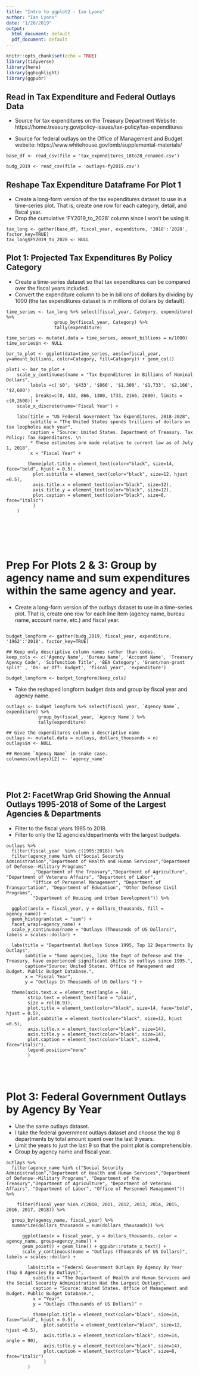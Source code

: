 ```yaml
---
title: "Intro to ggplot2 - Ian Lyons"
author: "Ian Lyons"
date: "1/20/2019"
output:
  html_document: default
  pdf_document: default
---
```


```r
knitr::opts_chunk$set(echo = TRUE)
library(tidyverse)
library(here)
library(gghighlight)
library(ggpubr)
```

## Read in Tax Expenditure and Federal Outlays Data

* Source for tax expenditures on the Treasury Department Website: 
https://home.treasury.gov/policy-issues/tax-policy/tax-expenditures

* Source for federal outlays on the Office of Management and Budget website: 
https://www.whitehouse.gov/omb/supplemental-materials/
```{}
base_df <- read_csv(file = 'tax_expenditures_18to28_renamed.csv')

budg_2019 <- read_csv(file = 'outlays-fy2019.csv')
```


## Reshape Tax Expenditure Dataframe For Plot 1

* Create a long-form version of the tax expenditures dataset to use in a time-series plot. That is, create one row for each category, detail, and fiscal year. 
* Drop the cumulative 'FY2019_to_2028' column since I won't be using it.

```{}
tax_long <- gather(base_df, fiscal_year, expenditure, '2018':'2028', factor_key=TRUE)
tax_long$FY2019_to_2028 <- NULL
```


## Plot 1: Projected Tax Expenditures By Policy Category
* Create a time-series dataset so that tax expenditures can be compared over the fiscal years included.
* Convert the expenditure column to be in billions of dollars by dividing by 1000 (the tax expenditures dataset is in millions of dollars by default).

```{}
time_series <- tax_long %>% select(fiscal_year, Category, expenditure) %>%
                  group_by(fiscal_year, Category) %>%
                  tally(expenditure)

time_series <- mutate(.data = time_series, amount_billions = n/1000)
time_series$n <- NULL

bar_to_plot <- ggplot(data=time_series, aes(x=fiscal_year, y=amount_billions, color=Category, fill=Category)) + geom_col()

plot1 <- bar_to_plot + 
    scale_y_continuous(name = "Tax Expenditures in Billions of Nominal Dollars", 
         labels =c('$0', '$433', '$866', '$1,300', '$1,733', '$2,166', '$2,600') 
         , breaks=c(0, 433, 866, 1300, 1733, 2166, 2600), limits = c(0,2600)) + 
    scale_x_discrete(name='Fiscal Year') + 
    
    labs(title = "US Federal Government Tax Expenditures, 2018-2028", 
         subtitle = "The United States spends trillions of dollars on tax loopholes each year",
         caption = "Source: United States. Department of Treasury. Tax Policy: Tax Expenditures. \n 
         * These estimates are made relative to current law as of July 1, 2018", 
         x = "Fiscal Year" + 
             
        theme(plot.title = element_text(color="black", size=14, face="bold", hjust = 0.5),
          plot.subtitle = element_text(color="black", size=12, hjust =0.5),
          axis.title.x = element_text(color="black", size=12),
          axis.title.y = element_text(color="black", size=12),
          plot.caption = element_text(color="black", size=8, face="italic")
          )
    )
```

<br><br><br><br>

# Prep For Plots 2 & 3: Group by agency name and sum expenditures within the same agency and year.

* Create a long-form version of the outlays dataset to use in a time-series plot. That is, create one row for each line item (agency name, bureau name, account name, etc.) and fiscal year. 

```{}

budget_longform <- gather(budg_2019, fiscal_year, expenditure, '1962':'2018', factor_key=TRUE)

## Keep only descriptive column names rather than codes. 
keep_cols <- c('Agency Name', 'Bureau Name', 'Account Name', 'Treasury Agency Code', 'Subfunction Title', 'BEA Category', 'Grant/non-grant split' , 'On- or Off- Budget', 'fiscal_year', 'expenditure')

budget_longform <- budget_longform[keep_cols]
```

* Take the reshaped longform budget data and group by fiscal year and agency name. 

```{}
outlays <- budget_longform %>% select(fiscal_year, `Agency Name`, expenditure) %>%
			group_by(fiscal_year, `Agency Name`) %>%
			tally(expenditure)

## Give the expenditures column a descriptive name			
outlays <- mutate(.data = outlays, dollars_thousands = n)
outlays$n <- NULL

## Rename `Agency Name` in snake case.
colnames(outlays)[2] <- 'agency_name'

```

<br><br>

## Plot 2: FacetWrap Grid Showing the Annual Outlays 1995-2018 of Some of the Largest Agencies & Departments

* Filter to the fiscal years 1995 to 2018.
* Filter to only the 12 agencies/departments with the largest budgets.

```{}
outlays %>%
  filter(fiscal_year  %in% c(1995:2018)) %>%
  filter(agency_name %in% c("Social Security Administration","Department of Health and Human Services","Department of Defense--Military Programs"
	      ,"Department of the Treasury","Department of Agriculture", "Department of Veterans Affairs", "Department of Labor", 
	      "Office of Personnel Management", "Department of Transportation", "Department of Education", "Other Defense Civil Programs", 
	      "Department of Housing and Urban Development")) %>%
	      
  ggplot(aes(x = fiscal_year, y = dollars_thousands, fill = agency_name)) +
  geom_histogram(stat = "sum") + 
  facet_wrap(~agency_name) +
  scale_y_continuous(name = "Outlays (Thousands of US Dollars)", labels = scales::dollar) +

  labs(title = "Departmental Outlays Since 1995, Top 12 Departments By Outlays",
       subtitle = "Some agencies, like the Dept of Defense and the Treasury, have experienced significant shifts in outlays since 1995.",
       caption="Source: United States. Office of Management and Budget. Public Budget Database.",
       x = "Fiscal Year",
       y = "Outlays In Thousands of US Dollars ") + 
       
  theme(axis.text.x = element_text(angle = 90),
        strip.text = element_text(face = "plain", 
        size = rel(0.9)),
        plot.title = element_text(color="black", size=14, face="bold", hjust = 0.5),
        plot.subtitle = element_text(color="black", size=12, hjust =0.5),
        axis.title.x = element_text(color="black", size=14),
        axis.title.y = element_text(color="black", size=14),
        plot.caption = element_text(color="black", size=8, face="italic"),
        legend.position="none"
        )
```


<br><br>

# Plot 3: Federal Government Outlays by Agency By Year
* Use the same outlays dataset. 
* I take the federal government outlays dataset and choose the top 8 departments by total amount spent over the last 9 years.
* Limit the years to just the last 9 so that the point plot is comprehensible. 
* Group by agency name and fiscal year. 

```{}
outlays %>%
  filter(agency_name %in% c("Social Security Administration","Department of Health and Human Services","Department of Defense--Military Programs", "Department of the Treasury","Department of Agriculture", "Department of Veterans Affairs", "Department of Labor", "Office of Personnel Management")) %>% 
	
	filter(fiscal_year %in% c(2010, 2011, 2012, 2013, 2014, 2015, 2016, 2017, 2018)) %>%
	
  group_by(agency_name, fiscal_year) %>%
  summarize(dollars_thousands = sum(dollars_thousands)) %>%
  
      ggplot(aes(x = fiscal_year, y = dollars_thousands, color = agency_name, group=agency_name)) +
      geom_point() + geom_line() + ggpubr::rotate_x_text() +
      scale_y_continuous(name = "Outlays (Thousands of US Dollars)", labels = scales::dollar) +
        
        labs(title = "Federal Government Outlays By Agency By Year (Top 8 Agencies By Outlays)",
          subtitle = "The Department of Health and Human Services and the Social Security Administration Had the Largest Outlays",
          caption = "Source: United States. Office of Management and Budget. Public Budget Database.",
          x = "Year",
          y = "Outlays (Thousands of US Dollars)" +              
            
          theme(plot.title = element_text(color="black", size=14, face="bold", hjust = 0.5),
              plot.subtitle = element_text(color="black", size=12, hjust =0.5),
              axis.title.x = element_text(color="black", size=14, angle = 90),
              axis.title.y = element_text(color="black", size=14),
              plot.caption = element_text(color="black", size=8, face="italic")
              )
        )
```


